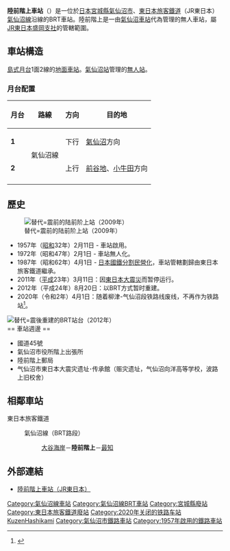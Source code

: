 {{NoteTA|1 = zh:陸前階上車站; zh-cn:陆前阶上站; zh-tw:陸前階上車站; zh-hk:陸前階上站; }}
{{日本車站資訊
| 公司色 = green
| 文字色 = 
| 站名 = 陸前階上車站
| 圖片 = JR Kesennnuma-Line (BRT) Rikuzen-hashikami station (4).JPG
| pxl = 285px
| 圖片說明 = 改造为BRT後的站台（後方为残留的铁路跨线桥）
| 日文原名 = 陸前階上
| 平假名 = りくぜんはしかみ
| 羅馬拼音 = Rikuzen-Hashikami
| 副站名 = 
| 電報略號 = リミ
| 車站編號 = 
| 所屬公司 = [[File:JR_logo_(east).svg|22px]] [[東日本旅客鐵道|東日本旅客鐵道]]
| 所屬路線 = {{Color|#6600cc|■}}[[氣仙沼線|氣仙沼線]]
| 距離 = 61.6
| 起站 = [[前谷地車站|前谷地]]
| 前一站 = [[大谷海岸車站|大谷海岸]]
| 前一站距離 = 3.3
| 後一站距離 = 1.7
| 後一站 = [[最知車站|最知]]
| 所在地 = [[宮城縣|宮城縣]][[氣仙沼市|氣仙沼市]]長磯原
| 車站構造 = 地面車站
| 月台配置 = 震前1面2線
| 啟用年月日 = 1957年（[[昭和|昭和]]32年）2月11日
| 廢站年月日 = 
| 乘客人數 = 
| 上下車人次 = 
| 統計年度 = 
| 轉車 = 
| 備註 = 無人車站
| 全寬備註 = 
| name = 
| address = 
}}
'''陸前階上車站'''（{{jpn|j=陸前階上駅|hg=りくぜんはしかみえき|rm=Rikuzen-hashikami eki|f=y}}）是一位於[[日本|日本]][[宮城縣|宮城縣]][[氣仙沼市|氣仙沼市]]、[[東日本旅客鐵道|東日本旅客鐵道]]（JR東日本）[[氣仙沼線|氣仙沼線]]沿線的BRT車站。陸前階上是一由[[氣仙沼車站|氣仙沼車站]]代為管理的無人車站，屬[[東日本旅客鐵道盛岡支社|JR東日本盛岡支社]]的管轄範圍。

== 車站構造 ==
[[島式月台|島式月台]]1面2線的[[地面車站|地面車站]]。[[氣仙沼站|氣仙沼站]]管理的[[無人站|無人站]]。
=== 月台配置 ===
{| class=wikitable
|-
!月台!!路線!!方向!!目的地
|-
|'''1'''
|rowspan=2|{{Color|#6600cc|■}}氣仙沼線
|下行
|[[氣仙沼站|氣仙沼]]方向
|-
|'''2'''
|上行
|[[前谷地站|前谷地]]、[[小牛田站|小牛田]]方向
|-
|}

== 歷史 ==
[[File:JR_Rikuzen_hashikami_sta_001.jpg|替代=震前的陆前阶上站（2009年）]]

*1957年（[[昭和|昭和]]32年）2月11日 - 車站啟用。
*1972年（昭和47年）2月1日 - 車站無人化。
*1987年（昭和62年）4月1日 - [[日本國鐵分割民營化|日本國鐵分割民營化]]，車站管轄劃歸由東日本旅客鐵道繼承。
*2011年（[[平成|平成]]23年）3月11日：因[[東日本大震災|東日本大震災]]而暂停运行。
*2012年（平成24年）8月20日：以BRT方式暂时重建。
*2020年（令和2年）4月1日：随着柳津-气仙沼段铁路线废线，不再作为铁路站<ref>{{Cite web|title=気仙沼線(柳津~気仙沼間)及び大船渡線(気仙沼~盛間)における 鉄道事業廃止の届出について|url=https://www.jreast.co.jp/press/2019/20191112_ho01.pdf|accessdate=|author=|date=2019-11-12|format=PDF|publisher=東日本旅客鉄道株式会社|language=ja|archiveurl=https://web.archive.org/web/20191112050806/https://www.jreast.co.jp/press/2019/20191112_ho01.pdf|archivedate=2019-11-12}}</ref>。

[[File:Rikuzen-Hashikami-stn-BRT01.jpg|替代=震後重建的BRT站台（2012年）]]
<br />
== 車站週邊 ==
* 國道45號
* 氣仙沼市役所階上出張所
* 陸前階上郵局
*气仙沼市東日本大震灾遗址･传承館（赈灾遗址，气仙沼向洋高等学校，波路上旧校舍）

== 相鄰車站 ==
; 東日本旅客鐵道
: {{Color|#6600cc|■}}氣仙沼線（BRT路段）
:: [[大谷海岸站|大谷海岸]]－'''陸前階上'''－[[最知站|最知]]

== 外部連結 ==
* {{ja}}[http://www.jreast.co.jp/estation/station/info.aspx?StationCd=1671 陸前階上車站（JR東日本）]

{{氣仙沼線}}

{{DEFAULTSORT:Rikuzen-Hashikami}}
[[Category:氣仙沼線車站|Category:氣仙沼線車站]]
[[Category:氣仙沼線BRT車站|Category:氣仙沼線BRT車站]]
[[Category:宮城縣廢站|Category:宮城縣廢站]]
[[Category:東日本旅客鐵道廢站|Category:東日本旅客鐵道廢站]]
[[Category:2020年关闭的铁路车站|Category:2020年关闭的铁路车站]]
[[Category:日本鐵路車站_Ri|KuzenHashikami]]
[[Category:氣仙沼市鐵路車站|Category:氣仙沼市鐵路車站]]
[[Category:1957年啟用的鐵路車站|Category:1957年啟用的鐵路車站]]